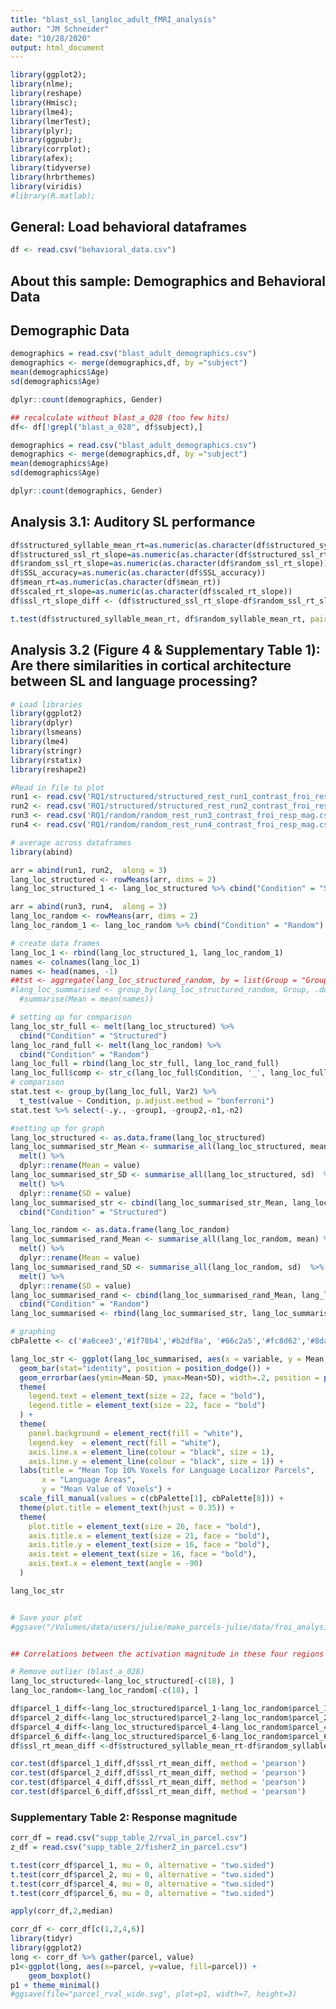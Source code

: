```yaml
---
title: "blast_ssl_langloc_adult_fMRI_analysis"
author: "JM Schneider"
date: "10/28/2020"
output: html_document
---
```


```r
library(ggplot2); 
library(nlme); 
library(reshape)
library(Hmisc); 
library(lme4); 
library(lmerTest); 
library(plyr); 
library(ggpubr);
library(corrplot);
library(afex);
library(tidyverse)
library(hrbrthemes)
library(viridis)
#library(R.matlab);
```

## General: Load behavioral dataframes
```r
df <- read.csv("behavioral_data.csv")
```

## About this sample: Demographics and Behavioral Data
## Demographic Data
```r
demographics = read.csv("blast_adult_demographics.csv")
demographics <- merge(demographics,df, by ="subject")
mean(demographics$Age)
sd(demographics$Age)

dplyr::count(demographics, Gender) 

## recalculate without blast_a_028 (too few hits)
df<- df[!grepl("blast_a_028", df$subject),]

demographics = read.csv("blast_adult_demographics.csv")
demographics <- merge(demographics,df, by ="subject")
mean(demographics$Age)
sd(demographics$Age)

dplyr::count(demographics, Gender) 
```

## Analysis 3.1: Auditory SL performance
```r
df$structured_syllable_mean_rt=as.numeric(as.character(df$structured_syllable_mean_rt))
df$structured_ssl_rt_slope=as.numeric(as.character(df$structured_ssl_rt_slope))
df$random_ssl_rt_slope=as.numeric(as.character(df$random_ssl_rt_slope))
df$SSL_accuracy=as.numeric(as.character(df$SSL_accuracy))
df$mean_rt=as.numeric(as.character(df$mean_rt))
df$scaled_rt_slope=as.numeric(as.character(df$scaled_rt_slope))
df$ssl_rt_slope_diff <- (df$structured_ssl_rt_slope-df$random_ssl_rt_slope)

t.test(df$structured_syllable_mean_rt, df$random_syllable_mean_rt, paired = TRUE, alternative = "less")
```

## Analysis 3.2 (Figure 4 & Supplementary Table 1): Are there similarities in cortical architecture between SL and language processing?
```r
# Load libraries
library(ggplot2)
library(dplyr)
library(lsmeans)
library(lme4)
library(stringr)
library(rstatix)
library(reshape2)

#Read in file to plot
run1 <- read.csv('RQ1/structured/structured_rest_run1_contrast_froi_resp_mag.csv')
run2 <- read.csv('RQ1/structured/structured_rest_run2_contrast_froi_resp_mag.csv')
run3 <- read.csv('RQ1/random/random_rest_run3_contrast_froi_resp_mag.csv')
run4 <- read.csv('RQ1/random/random_rest_run4_contrast_froi_resp_mag.csv')

# average across dataframes
library(abind)

arr = abind(run1, run2,  along = 3)
lang_loc_structured <- rowMeans(arr, dims = 2)
lang_loc_structured_1 <- lang_loc_structured %>% cbind("Condition" = "Structured")

arr = abind(run3, run4,  along = 3)
lang_loc_random <- rowMeans(arr, dims = 2)
lang_loc_random_1 <- lang_loc_random %>% cbind("Condition" = "Random")

# create data frames
lang_loc_1 <- rbind(lang_loc_structured_1, lang_loc_random_1)
names <- colnames(lang_loc_1)
names <- head(names, -1)
##tst <- aggregate(lang_loc_structured_random, by = list(Group = "Group", Names = colnames), FUN = mean, sd)
#lang_loc_summarised <- group_by(lang_loc_structured_random, Group, .dots = names) %>% 
  #summarise(Mean = mean(names)) 

# setting up for comparison
lang_loc_str_full <- melt(lang_loc_structured) %>%
  cbind("Condition" = "Structured")
lang_loc_rand_full <- melt(lang_loc_random) %>%
  cbind("Condition" = "Random")
lang_loc_full = rbind(lang_loc_str_full, lang_loc_rand_full)
lang_loc_full$comp <- str_c(lang_loc_full$Condition, '_', lang_loc_full$variable)
# comparison
stat.test <- group_by(lang_loc_full, Var2) %>%
  t_test(value ~ Condition, p.adjust.method = "bonferroni")
stat.test %>% select(-.y., -group1, -group2,-n1,-n2)

#setting up for graph
lang_loc_structured <- as.data.frame(lang_loc_structured)
lang_loc_summarised_str_Mean <- summarise_all(lang_loc_structured, mean) %>%
  melt() %>% 
  dplyr::rename(Mean = value)
lang_loc_summarised_str_SD <- summarise_all(lang_loc_structured, sd)  %>%
  melt() %>% 
  dplyr::rename(SD = value)
lang_loc_summarised_str <- cbind(lang_loc_summarised_str_Mean, lang_loc_summarised_str_SD[2]) %>%
  cbind("Condition" = "Structured")

lang_loc_random <- as.data.frame(lang_loc_random)
lang_loc_summarised_rand_Mean <- summarise_all(lang_loc_random, mean) %>%
  melt() %>% 
  dplyr::rename(Mean = value)
lang_loc_summarised_rand_SD <- summarise_all(lang_loc_random, sd)  %>%
  melt() %>% 
  dplyr::rename(SD = value)
lang_loc_summarised_rand <- cbind(lang_loc_summarised_rand_Mean, lang_loc_summarised_rand_SD[2]) %>%
  cbind("Condition" = "Random")
lang_loc_summarised <- rbind(lang_loc_summarised_str, lang_loc_summarised_rand)

# graphing
cbPalette <- c('#a6cee3','#1f78b4','#b2df8a', '#66c2a5','#fc8d62','#8da0cb', '#1b9e77','#d95f02','#7570b3')

lang_loc_str <- ggplot(lang_loc_summarised, aes(x = variable, y = Mean, fill = Condition)) +
  geom_bar(stat="identity", position = position_dodge()) +
  geom_errorbar(aes(ymin=Mean-SD, ymax=Mean+SD), width=.2, position = position_dodge(.9)) +
  theme(
    legend.text = element_text(size = 22, face = "bold"),
    legend.title = element_text(size = 22, face = "bold")
  ) + 
  theme(
    panel.background = element_rect(fill = "white"),
    legend.key  = element_rect(fill = "white"),
    axis.line.x = element_line(colour = "black", size = 1),
    axis.line.y = element_line(colour = "black", size = 1)) +
  labs(title = "Mean Top 10% Voxels for Language Localizor Parcels", 
       x = "Language Areas",  
       y = "Mean Value of Voxels") +
  scale_fill_manual(values = c(cbPalette[1], cbPalette[8])) +
  theme(plot.title = element_text(hjust = 0.35)) +
  theme(
    plot.title = element_text(size = 26, face = "bold"),
    axis.title.x = element_text(size = 21, face = "bold"),
    axis.title.y = element_text(size = 16, face = "bold"),
    axis.text = element_text(size = 16, face = "bold"),
    axis.text.x = element_text(angle = -90)
  ) 

lang_loc_str  


# Save your plot
#ggsave("/Volumes/data/users/julie/make_parcels-julie/data/froi_analysis_results/ssl_v_rest/first-level/LanguageLocalizorRandvsStr.png", bg="transparent", width = 30, height = 18, units = "cm")


## Correlations between the activation magnitude in these four regions (structured – random) and response time differences (structured – random)

# Remove outlier (blast_a_028)
lang_loc_structured<-lang_loc_structured[-c(18), ]  
lang_loc_random<-lang_loc_random[-c(18), ]  

df$parcel_1_diff<-lang_loc_structured$parcel_1-lang_loc_random$parcel_1
df$parcel_2_diff<-lang_loc_structured$parcel_2-lang_loc_random$parcel_2
df$parcel_4_diff<-lang_loc_structured$parcel_4-lang_loc_random$parcel_4
df$parcel_6_diff<-lang_loc_structured$parcel_6-lang_loc_random$parcel_6
df$ssl_rt_mean_diff <-df$structured_syllable_mean_rt-df$random_syllable_mean_rt

cor.test(df$parcel_1_diff,df$ssl_rt_mean_diff, method = 'pearson')
cor.test(df$parcel_2_diff,df$ssl_rt_mean_diff, method = 'pearson')
cor.test(df$parcel_4_diff,df$ssl_rt_mean_diff, method = 'pearson')
cor.test(df$parcel_6_diff,df$ssl_rt_mean_diff, method = 'pearson')

```
### Supplementary Table 2: Response magnitude 
```r
corr_df = read.csv("supp_table_2/rval_in_parcel.csv")
z_df = read.csv("supp_table_2/fisherZ_in_parcel.csv")

t.test(corr_df$parcel_1, mu = 0, alternative = "two.sided")
t.test(corr_df$parcel_2, mu = 0, alternative = "two.sided")
t.test(corr_df$parcel_4, mu = 0, alternative = "two.sided")
t.test(corr_df$parcel_6, mu = 0, alternative = "two.sided")

apply(corr_df,2,median)

corr_df <- corr_df[c(1,2,4,6)]
library(tidyr)
library(ggplot2)
long <- corr_df %>% gather(parcel, value)
p1<-ggplot(long, aes(x=parcel, y=value, fill=parcel)) + 
    geom_boxplot() 
p1 + theme_minimal()
#ggsave(file="parcel_rval_wide.svg", plot=p1, width=7, height=3)

```
